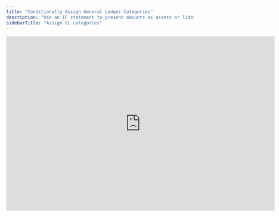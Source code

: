 ```yaml
---
title: "Conditionally Assign General Ledger Categories"
description: "Use an IF statement to present amounts as assets or liabilities depending on the sign."
sidebarTitle: "Assign GL categories"
---
```


<iframe width="720" height="467" src="https://www.loom.com/embed/be080e4fd6074bed8f451708eafb4d45?sid=af420781-b869-42c4-8b5a-a45556b53f23" frameborder="0" webkitallowfullscreen mozallowfullscreen allowfullscreen />

## Overview

Using an IF statement, it’s possible to display a general ledger account under assets or liabilities based on whether its amount is positive or negative. This approach is most useful when it’s not feasible to create separate accounts for positive and negative balances in your ERP.

<Tip>
  If possible, resolve this “at the source” (your accounting system) by creating two accounts – one for assets and one for liabilities – and moving amounts between them based on the sign. If that can’t be done, follow the steps below.
</Tip>

## Basics

Follow these steps to set up formulas that display amounts correctly under assets and liabilities:

<Steps>
  <Step title="Separate the GL account">
    Temporarily remove the relevant account from your main balance sheet and place it in a separate sheet. This makes it easier to reference its amounts in future steps.
  </Step>

  <Step title="Add a row on the opposite side">
    If the original row was under assets, create a corresponding row under liabilities (or vice versa). These two rows will work together to display amounts correctly.
  </Step>

  <Step title="Create IF statements">
    Assign values to each row using conditional formulas. For instance:

    ```typescript
    // Asset row: Show positive amounts
    if("Bank account"[0]>0,"Bank account"[0],0)

    // Liability row: Show negative amounts
    if("Bank account"[0]>0,0,-"Bank account"[0])
    ```
  </Step>

  <Step title="Extend to other periods">
    Apply these formulas from a period far enough back to capture all relevant data, and ensure they continue for any future periods you plan to forecast.
  </Step>
</Steps>